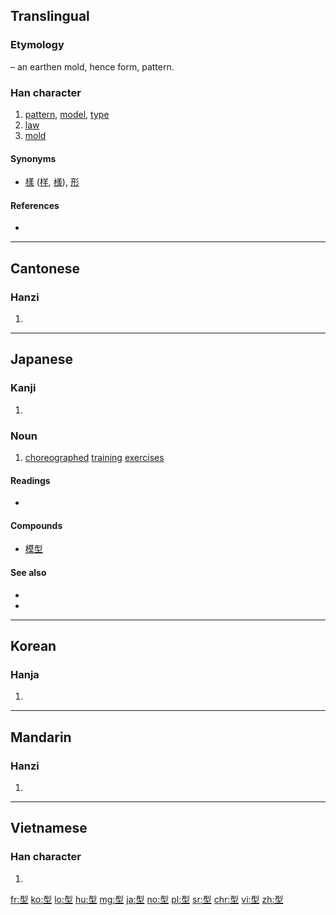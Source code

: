 ==Translingual==
===Etymology===
{{Han compound|刑|土|t2=earth|ls=psc|c1=p|c2=s}} – an earthen mold, hence form, pattern.

===Han character===
{{Han char|rn=32|rad=土|as=06|sn=9|four=12104|canj=MNG|ids=⿱刑土}}

# [[pattern]], [[model]], [[type]]
# [[law]]
# [[mold]]

====Synonyms====
* {{sense|form}} [[樣]] ([[样]], [[様]]), [[形]]

====References====
* {{Han ref|kx=0227.280|dkj=05030|dj=0463.180|hdz=10436.110|uh=578B|ud=22411|bh=ABAC|bd=43948}}

----

==Cantonese==

===Hanzi===
{{yue-hanzi|jyut=jing4|y=ying4}}

# {{defn|lang=yue|sort=土06}}

----

==Japanese==

===Kanji===
{{ja-kanji|grade=4|rs=土06}}

# {{defn|lang=ja|sort=土06}}

===Noun===
{{ja-noun|かた}}

# {{sense|Martial Arts}} [[choreograph]]ed [[training]] [[exercise]]s

====Readings====
* {{ja-readings|goon=[[ぎょう]] (gyō)|kanon=[[けい]] (kei)|kun=[[かた]] (kata, gata)}}

====Compounds====
* [[模型]]

====See also====
* {{pedialite|lang=ja}}
* {{pedialite|Kata}}

----

==Korean==

===Hanja===
{{ko-hanja|hangeul=형|rv=hyeong|mr=hyŏng}}

# {{defn|lang=ko|sort=土06}}

----

==Mandarin==

===Hanzi===
{{cmn-hanzi|pin=[[xíng]] ([[xing2]])|wg=hsing<sup>2</sup>}}

# {{defn|lang=cmn|sort=土06}}

----

==Vietnamese==

===Han character===
{{vi-hantu|hình|rs=土06}}

# {{defn|lang=vi|sort=土06}}

[[fr:型]]
[[ko:型]]
[[lo:型]]
[[hu:型]]
[[mg:型]]
[[ja:型]]
[[no:型]]
[[pl:型]]
[[sr:型]]
[[chr:型]]
[[vi:型]]
[[zh:型]]